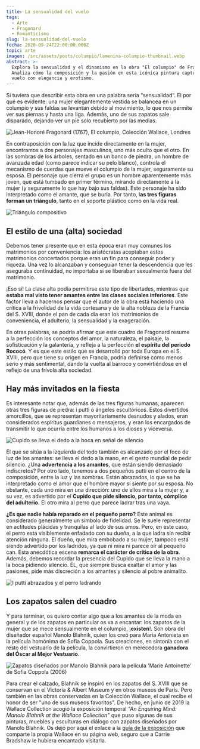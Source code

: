 ```yaml
---
title: La sensualidad del vuelo
tags:
  - Arte
  - Fragonard
  - Romanticismo
slug: la-sensualidad-del-vuelo
fecha: 2020-09-24T22:00:00.000Z
topic: arte
imagen: /src/assets/posts/columpio/lamenina-columpio-thumbnail.webp
abstract: >-
  Explora la sensualidad y el dinamismo en la obra "El columpio" de Fragonard.
  Analiza cómo la composición y la pasión en esta icónica pintura capturan el
  vuelo con elegancia y erotismo.
---
```


Si tuviera que describir esta obra en una palabra sería “sensualidad“. El por qué es evidente: una mujer elegantemente vestida se balancea en un columpio y sus faldas se levantan debido al movimiento, lo que nos permite ver sus piernas y hasta una liga. Además, uno de sus zapatos sale disparado, dejando ver un pie solo recubierto por las medias.

![Jean-Honoré Fragonard (1767), El columpio, Colección Wallace, Londres](/src/assets/posts/columpio/lamenina-columpio-the-swing.webp "Jean-Honoré Fragonard (1767), El columpio, Colección Wallace, Londres")

En contraposición con la luz que incide directamente en la mujer, encontramos a dos personajes masculinos, uno más oculto que el otro. En las sombras de los árboles, sentado en un banco de piedra, un hombre de avanzada edad (como parece indicar su pelo blanco), controla el mecanismo de cuerdas que mueve el columpio de la mujer, seguramente su esposa. El personaje que cierra el grupo es un hombre aparentemente más joven, que está tumbado en primer término, mirando directamente a la mujer (y seguramente lo que hay bajo sus faldas). Este personaje ha sido interpretado como el amante, que se burla. Por tanto, l**as tres figuras forman un triángulo**, tanto en el soporte plástico como en la vida real.

![Triángulo compositivo](/src/assets/posts/columpio/lamenina-columpio-triangulo-compositivo.webp "Triángulo compositivo")

## El estilo de una (alta) sociedad

Debemos tener presente que en esta época eran muy comunes los matrimonios por conveniencia: los aristócratas aceptaban estos matrimonios concertados porque eran un fin para conseguir poder y riqueza. Una vez lo alcanzaban y conseguían tener la descendencia que les aseguraba continuidad, no importaba si se liberaban sexualmente fuera del matrimonio.

¡Eso sí! La clase alta podía permitirse este tipo de libertades, mientras que **estaba mal visto tener amantes entre las clases sociales inferiores**. Este factor lleva a hacernos pensar que el autor de la obra está haciendo una crítica a la frivolidad de la vida cortesana y de la alta nobleza de la Francia del S. XVIII, donde el pan de cada día eran los matrimonios de conveniencia, el adulterio, la sensualidad y la exageración.

En otras palabras, se podría afirmar que este cuadro de Fragonard resume a la perfección los conceptos del amor, la naturaleza, el paisaje, la sofisticación y la galantería, y refleja a la perfección **el espíritu del periodo Rococó**. Y es que este estilo que se desarrolló por toda Europa en el S. XVIII, pero que tiene su origen en Francia, podría definirse como menos serio y más sentimental, dando la vuelta al barroco y convirtiéndose en el reflejo de una frívola alta sociedad.

## Hay más invitados en la fiesta

Es interesante notar que, además de las tres figuras humanas, aparecen otras tres figuras de piedra: i putti o ángeles escultóricos. Estos divertidos amorcillos, que se representan mayoritariamente desnudos y alados, eran considerados espíritus guardianes o mensajeros, y eran los encargados de transmitir lo que ocurría entre los humanos a los dioses y viceversa.

![Cupido se lleva el dedo a la boca en señal de silencio](/src/assets/posts/columpio/lamenina-columpio-cupido.webp "Cupido se lleva el dedo a la boca en señal de silencio")

El que se sitúa a la izquierda del todo también es alcanzado por el foco de luz de los amantes: se lleva el dedo a la mano, en el gesto mundial de pedir silencio. ¿Una **advertencia a los amantes**, que están siendo demasiado indiscretos? Por otro lado, tenemos a dos pequeños putti en el centro de la composición, entre la luz y las sombras. Están abrazados, lo que se ha interpretado como el amor que el hombre mayor sí siente por su esposa. No obstante, cada uno mira en una dirección: uno de ellos mira a la mujer y, a su vez, es advertido por el **Cupido que pide silencio, por tanto, cómplice del adulterio.** El otro mira al perro que parece ladrar tras una vaya.

**¿Es que nadie había reparado en el pequeño perro?** Este animal es considerado generalmente un símbolo de fidelidad. Se le suele representar en actitudes plácidas y tranquilas al lado de sus amos. Pero, en este caso, el perro está visiblemente enfadado con su dueña, a la que ladra sin recibir atención ninguna. El dueño, que mira embobado a su mujer, tampoco está siendo advertido por los ladridos, ya que ni mira ni parece oír al pequeño can. Esta anecdótica escena **remarca el carácter de crítica de la obra**. Además, debemos recordar la presencia del Cupido que se lleva la mano a la boca pidiendo silencio. ÉL, que siempre busca exaltar el amor y las pasiones, pide más discreción a los amantes y silencio al pobre animalito.

![I putti abrazados y el perro ladrando](/src/assets/posts/columpio/lamenina-columpio-perro-ladrando.webp "I putti abrazados y el perro ladrando")

## Los zapatos salen del cuadro

Y para terminar, os quiero contar algo que a los amantes de la moda en general y de los zapatos en particular os va a encantar: los zapatos de la mujer que se mece sensualmente en el columpio, ¡**existen**!. Son obra del diseñador español Manolo Blahnik, quien los creó para Maria Antonieta en la película homónima de Sofia Coppola. Sus creaciones, en sintonía con el resto del vestuario de la película, la convirtieron en merecedora **ganadora del Óscar al Mejor Vestuario**.

![Zapatos diseñados por Manolo Blahnik para la película 'Marie Antoinette' de Sofia Coppola (2006)](/src/assets/posts/columpio/lamenina-columpio-zapatos.webp "Zapatos diseñados por Manolo Blahnik para la película 'Marie Antoinette' de Sofia Coppola (2006)")

Para crear el calzado, Blahnik se inspiró en los zapatos del S. XVIII que se conservan en el Victoria & Albert Museum y en otros museos de París. Pero también en las obras conservadas en la Colección Wallace, el cual recibe el honor de ser "uno de sus museos favoritos". De hecho, en junio de 2019 la Wallace Collection acogió la exposición temporal *"An Enquiring Mind: Manolo Blahník at the Wallace Collection"* que puso algunas de sus pinturas, muebles y esculturas en diálogo con zapatos diseñados por Manolo Blahnik. Os dejo por aquí el enlace a la <a href="http://www.wallacecollection.org/art/exhibitions-displays/past-exhibitions/enquiring-mind-manolo-blahnik-wallace-collection" target="_blank" rel="noopener noreferrer">guía de la exposición</a> que comparte la propia Wallace en su página web, seguro que a Carrie Bradshaw le hubiera encantado visitarla.
